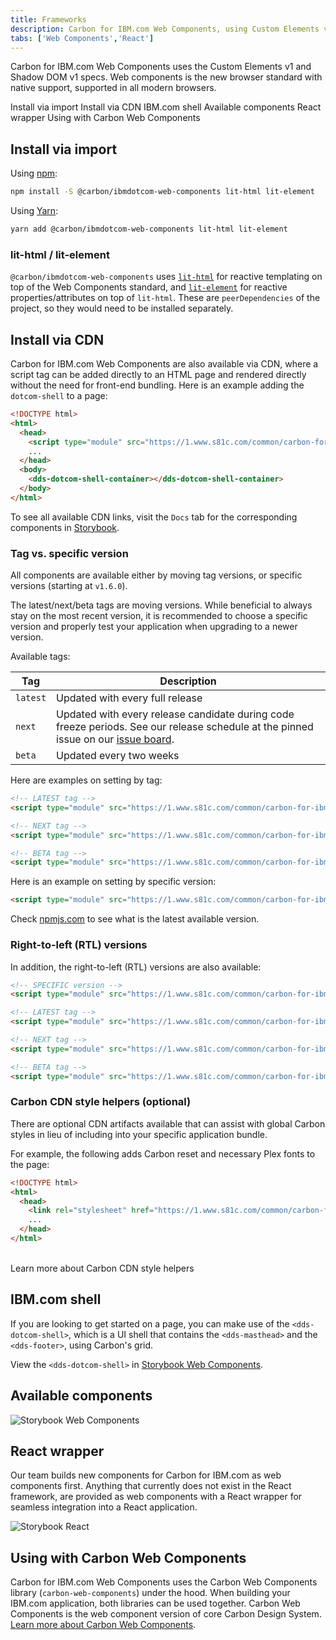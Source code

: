 ```yaml
---
title: Frameworks
description: Carbon for IBM.com Web Components, using Custom Elements v1 and Shadow DOM v1 specs.
tabs: ['Web Components','React']
---
```



<PageDescription>

Carbon for IBM.com Web Components uses the Custom Elements v1 and Shadow DOM v1 specs. Web components is the new browser 
standard with native support, supported in all modern browsers. 

</PageDescription>

<AnchorLinks>
<AnchorLink>Install via import</AnchorLink>
<AnchorLink>Install via CDN</AnchorLink>
<AnchorLink>IBM.com shell</AnchorLink>
<AnchorLink>Available components</AnchorLink>
<AnchorLink>React wrapper</AnchorLink>
<AnchorLink>Using with Carbon Web Components</AnchorLink>
</AnchorLinks>

## Install via import

Using [npm](https://www.npmjs.com/):

```bash
npm install -S @carbon/ibmdotcom-web-components lit-html lit-element
```

Using [Yarn](https://yarnpkg.com/en/):

```bash
yarn add @carbon/ibmdotcom-web-components lit-html lit-element
```

### lit-html / lit-element

`@carbon/ibmdotcom-web-components` uses [`lit-html`](https://lit-html.polymer-project.org) for reactive templating on 
top of the Web Components standard, and [`lit-element`](https://lit-element.polymer-project.org) for reactive 
properties/attributes on top of `lit-html`. These are `peerDependencies` of the project, so they would need to be 
installed separately.

## Install via CDN

Carbon for IBM.com Web Components are also available via CDN, where a script tag can be added directly to an HTML page 
and rendered directly without the need for front-end bundling. Here is an example adding the `dotcom-shell` to a page:
 
```html
<!DOCTYPE html>
<html>
  <head>
    <script type="module" src="https://1.www.s81c.com/common/carbon-for-ibm-dotcom/tag/v1/latest/dotcom-shell.min.js"></script>
    ...
  </head>
  <body>
    <dds-dotcom-shell-container></dds-dotcom-shell-container>
  </body>
</html>
```

To see all available CDN links, visit the `Docs` tab for the corresponding components in [Storybook](https://www.ibm.com/standards/carbon/web-components).

### Tag vs. specific version

All components are available either by moving tag versions, or specific versions (starting at `v1.6.0`). 

The latest/next/beta tags are moving versions. While beneficial to always stay on the most recent version, it is 
recommended to choose a specific version and properly test your application when upgrading to a newer version.

Available tags:

| Tag      | Description                                                                                                                                                                                               |
| -------- | --------------------------------------------------------------------------------------------------------------------------------------------------------------------------------------------------------- |
| `latest` | Updated with every full release                                                                                                                                                                           |
| `next`   | Updated with every release candidate during code freeze periods. See our release schedule at the pinned issue on our [issue board](https://github.com/carbon-design-system/carbon-for-ibm-dotcom/issues). |
| `beta`   | Updated every two weeks                                                                                                                                                                                   |

Here are examples on setting by tag:

```html
<!-- LATEST tag -->
<script type="module" src="https://1.www.s81c.com/common/carbon-for-ibm-dotcom/tag/v1/latest/dotcom-shell.min.js"></script>

<!-- NEXT tag -->
<script type="module" src="https://1.www.s81c.com/common/carbon-for-ibm-dotcom/tag/v1/next/dotcom-shell.min.js"></script>

<!-- BETA tag -->
<script type="module" src="https://1.www.s81c.com/common/carbon-for-ibm-dotcom/tag/v1/beta/dotcom-shell.min.js"></script>
```

Here is an example on setting by specific version:

```html
<script type="module" src="https://1.www.s81c.com/common/carbon-for-ibm-dotcom/version/v1.6.0/dotcom-shell.rtl.min.js"></script>
```

Check [npmjs.com](https://www.npmjs.com/package/@carbon/ibmdotcom-web-components) to see what is the latest available version.

### Right-to-left (RTL) versions

In addition, the right-to-left (RTL) versions are also available:

```html
<!-- SPECIFIC version -->
<script type="module" src="https://1.www.s81c.com/common/carbon-for-ibm-dotcom/version/v1.6.0/dotcom-shell.rtl.min.js"></script>

<!-- LATEST tag -->
<script type="module" src="https://1.www.s81c.com/common/carbon-for-ibm-dotcom/tag/v1/latest/dotcom-shell.rtl.min.js"></script>

<!-- NEXT tag -->
<script type="module" src="https://1.www.s81c.com/common/carbon-for-ibm-dotcom/tag/v1/next/dotcom-shell.rtl.min.js"></script>

<!-- BETA tag -->
<script type="module" src="https://1.www.s81c.com/common/carbon-for-ibm-dotcom/tag/v1/beta/dotcom-shell.rtl.min.js"></script>
```

### Carbon CDN style helpers (optional)

There are optional CDN artifacts available that can assist with global Carbon
styles in lieu of including into your specific application bundle.

For example, the following adds Carbon reset and necessary Plex fonts to the page:

```html
<!DOCTYPE html>
<html>
  <head>
    <link rel="stylesheet" href="https://1.www.s81c.com/common/carbon-for-ibm-dotcom/tag/v1/latest/plex.css" />
    ...
  </head>
</html>
```
<br/>
<Link to="/developing/carbon-cdn-style-helpers">Learn more about Carbon CDN style helpers</Link>

## IBM.com shell

If you are looking to get started on a page, you can make use of the `<dds-dotcom-shell>`, which is a UI shell that
contains the `<dds-masthead>` and the `<dds-footer>`, using Carbon's grid.

View the `<dds-dotcom-shell>` in [Storybook Web Components](http://www.ibm.com/standards/carbon/web-components/?path=/story/components-dotcom-shell--default).

## Available components

<Row className="resource-card-group">

<Column colMd={4} colLg={4} noGutterSm>
<ResourceCard
  subTitle="Carbon for IBM.com Storybook Web Components"
  href="https://www.ibm.com/standards/carbon/web-components/"
>

![Storybook Web Components](./../../../images/icon/js_logo.svg)

</ResourceCard>
</Column>
</Row>

## React wrapper

Our team builds new components for Carbon for IBM.com as web components first. Anything that currently does not exist 
in the <Link to="/developing/frameworks/react">React</Link> framework, are provided as web components with a React 
wrapper for seamless integration into a React application.

<Row className="resource-card-group">

<Column colMd={4} colLg={4} noGutterSm>
<ResourceCard
  subTitle="Carbon for IBM.com Storybook Web Components with React"
  href="https://ibmdotcom-web-components-react.mybluemix.net/"
>

![Storybook React](./../../../images/icon/react-icon.svg)

</ResourceCard>
</Column>
</Row>

## Using with Carbon Web Components

Carbon for IBM.com Web Components uses the Carbon Web Components library (`carbon-web-components`) under the hood. 
When building your IBM.com application, both libraries can be used together. Carbon Web Components is the web component 
version of core Carbon Design System. [Learn more about Carbon Web Components](https://carbondesignsystem.com/developing/frameworks/web-components).
